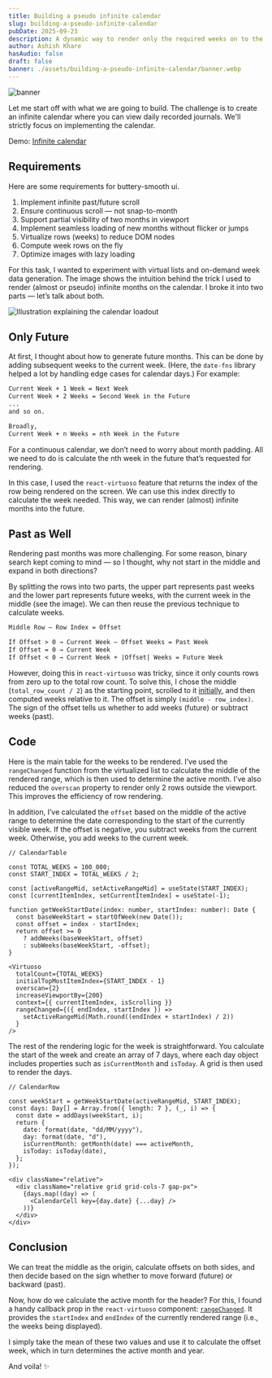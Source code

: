```yaml
---
title: Building a pseudo infinite calendar
slug: building-a-pseudo-infinite-calendar
pubDate: 2025-09-23
description: A dynamic way to render only the required weeks on to the screen using virtualized lists.
author: Ashish Khare
hasAudio: false
draft: false
banner: ./assets/building-a-pseudo-infinite-calendar/banner.webp
---
```


![banner](./assets/building-a-pseudo-infinite-calendar/banner.webp)

Let me start off with what we are going to build. The challenge is to create an infinite calendar where you can view daily recorded journals. We'll strictly focus on implementing the calendar.


Demo: [Infinite calendar](https://infinite-calendar-scroll.vercel.app/)

## Requirements

Here are some requirements for buttery-smooth ui.

1. Implement infinite past/future scroll
2. Ensure continuous scroll — not snap-to-month
3. Support partial visibility of two months in viewport
4. Implement seamless loading of new months without flicker or jumps
5. Virtualize rows (weeks) to reduce DOM nodes
6. Compute week rows on the fly
7. Optimize images with lazy loading


For this task, I wanted to experiment with virtual lists and on-demand week data generation. The image shows the intuition behind the trick I used to render (almost or pseudo) infinite months on the calendar. I broke it into two parts — let’s talk about both.

![Illustration explaining the calendar loadout](./assets/building-a-pseudo-infinite-calendar/technique.webp)

## Only Future
At first, I thought about how to generate future months. This can be done by adding subsequent weeks to the current week. (Here, the `date-fns` library helped a lot by handling edge cases for calendar days.) For example:

```md
Current Week + 1 Week = Next Week
Current Week + 2 Weeks = Second Week in the Future
...
and so on.

Broadly,
Current Week + n Weeks = nth Week in the Future
```

For a continuous calendar, we don’t need to worry about month padding. All we need to do is calculate the nth week in the future that’s requested for rendering.

In this case, I used the `react-virtuoso` feature that returns the index of the row being rendered on the screen. We can use this index directly to calculate the week needed. This way, we can render (almost) infinite months into the future.

## Past as Well
Rendering past months was more challenging. For some reason, binary search kept coming to mind — so I thought, why not start in the middle and expand in both directions?

By splitting the rows into two parts, the upper part represents past weeks and the lower part represents future weeks, with the current week in the middle (see the image). We can then reuse the previous technique to calculate weeks.

```md
Middle Row – Row Index = Offset

If Offset > 0 → Current Week – Offset Weeks = Past Week  
If Offset = 0 → Current Week  
If Offset < 0 → Current Week + |Offset| Weeks = Future Week
```

However, doing this in `react-virtuoso` was tricky, since it only counts rows from zero up to the total row count. To solve this, I chose the middle (`total_row_count / 2`) as the starting point, scrolled to it [initially](https://virtuoso.dev/initial-index/), and then computed weeks relative to it. The offset is simply `(middle - row_index)`. The sign of the offset tells us whether to add weeks (future) or subtract weeks (past).

## Code

Here is the main table for the weeks to be rendered. I’ve used the `rangeChanged` function from the virtualized list to calculate the middle of the rendered range, which is then used to determine the active month. I’ve also reduced the `overscan` property to render only 2 rows outside the viewport. This improves the efficiency of row rendering.

In addition, I’ve calculated the `offset` based on the middle of the active range to determine the date corresponding to the start of the currently visible week. If the offset is negative, you subtract weeks from the current week. Otherwise, you add weeks to the current week.

```tsx
// CalendarTable

const TOTAL_WEEKS = 100_000;
const START_INDEX = TOTAL_WEEKS / 2;

const [activeRangeMid, setActiveRangeMid] = useState(START_INDEX);
const [currentItemIndex, setCurrentItemIndex] = useState(-1);

function getWeekStartDate(index: number, startIndex: number): Date {
  const baseWeekStart = startOfWeek(new Date());
  const offset = index - startIndex;
  return offset >= 0
    ? addWeeks(baseWeekStart, offset)
    : subWeeks(baseWeekStart, -offset);
}

<Virtuoso
  totalCount={TOTAL_WEEKS}
  initialTopMostItemIndex={START_INDEX - 1}
  overscan={2}
  increaseViewportBy={200}
  context={{ currentItemIndex, isScrolling }}
  rangeChanged={({ endIndex, startIndex }) =>
    setActiveRangeMid(Math.round((endIndex + startIndex) / 2))
  }
/>
```

The rest of the rendering logic for the week is straightforward. You calculate the start of the week and create an array of 7 days, where each day object includes properties such as `isCurrentMonth` and `isToday`. A grid is then used to render the days.

```tsx
// CalendarRow

const weekStart = getWeekStartDate(activeRangeMid, START_INDEX);
const days: Day[] = Array.from({ length: 7 }, (_, i) => {
  const date = addDays(weekStart, i);
  return {
    date: format(date, "dd/MM/yyyy"),
    day: format(date, "d"),
    isCurrentMonth: getMonth(date) === activeMonth,
    isToday: isToday(date),
  };
});

<div className="relative">
  <div className="relative grid grid-cols-7 gap-px">
    {days.map((day) => (
      <CalendarCell key={day.date} {...day} />
    ))}
  </div>
</div>
```

## Conclusion

We can treat the middle as the origin, calculate offsets on both sides, and then decide based on the sign whether to move forward (future) or backward (past).

Now, how do we calculate the active month for the header? For this, I found a handy callback prop in the `react-virtuoso` component: [`rangeChanged`](https://virtuoso.dev/range-change-callback/). It provides the `startIndex` and `endIndex` of the currently rendered range (i.e., the weeks being displayed).

I simply take the mean of these two values and use it to calculate the offset week, which in turn determines the active month and year.

And voila! ✨

